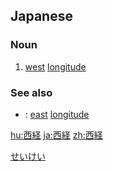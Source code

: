 ==Japanese==
{{ja-kanjitab|せい|けい|yomi=o}}

===Noun===
{{ja-noun|kyu=西經|せいけい}}

# {{lb|ja|geography}} [[west]] [[longitude]]

===See also===
* {{ja-r|東経|とうけい}}: [[east]] [[longitude]]

[[Category:ja:Geography|せいけい]]

[[hu:西経]]
[[ja:西経]]
[[zh:西経]]
